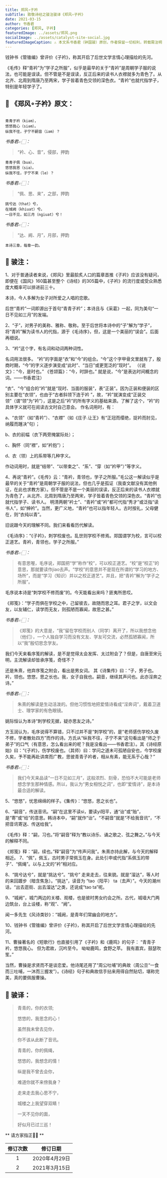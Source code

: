 ```yaml
---
title: 郑风∘子衿
subTitle: 致敬诗经之骏注骏译《郑风∘子衿》 
date: 2021-03-15 
author: 书香君
categories: [郑风, 子衿]
featuredImage: ../assets/郑风.png
socialImage: ../assets/catalyst-site-social.jpg
featuredImageCaption: ⚠️️ 本文系书香君（钟国骏）原创，作者保留一切权利，转载需注明出处。
---
```


钱钟书《管锥编》曾评价《子衿》，称其开启了后世文学言情心理描绘的先河。

《毛传》释“青衿”为“学子之所服”，似乎是最早的关于“青衿”是周朝学子服的说法，也可能是误读。但不管是不是误读，反正后来的读书人衣襟就多为青色了。从北齐、北周到隋唐乃至两宋，学子皆着青色交领的深色衣。“青衿”也就代指学子，特别是年轻学子了。

## 🌼 《郑风∘子衿》原文：
```

青青子衿（kiəm），
悠悠我心（siəm）。
纵我不往，子宁不嗣音（iəm）？

```
*书香君👉🏻：* 

> “衿、心、音”，侵部，押韵

```
青青子佩（buə），
悠悠我思（siə）。
纵我不往，子宁不来（le）？

```
*书香君👉🏻：* 

> “佩、思、来”，之部，押韵

```
挑兮达（that）兮，
在城阙（khiuat）兮。
一日不见，如三月（ngiuat）兮！

```
*书香君👉🏻：* 

> “达、阙、月”，月部，押韵

```
本诗三章，每章一韵。

```
## 🍁️ 骏注：

1、对于普通读者来说，《郑风》里最脍炙人口的篇章首推《子衿》应该没有疑问，即便在《国风》160篇甚至整个《诗经》的305篇中，《子衿》的流行度或受众熟悉度大概率可以排进前三十。

本诗，今人多解为女子对所爱之人唱的恋歌。

后世“青衿”一词即源出于首句“青青子衿”；本诗且与《采葛》一起，同为美句“一日不见如三月”的发端。

2、“子”，对男子的美称、雅称、敬称。至于后世将本诗中的“子”解为“学子”，将“青衿”解为读书人的代指，源于《毛诗序》，但，这是一个美丽的“误会”。后面再细说。

3、“衿”这个字，有名词和动词两种词性。

名词用法很多。
“衿”的字面是“衣”和“今”的组合。“今”这个字甲骨文里就有了，殷商时期，“今”的字义逐步演变成“此时”、“当日”或更宽泛的“现时”。
（《说文》：“今，是时也。”
《苍颉篇》：“今，时辞也。”
就是说，“今”是表达时间概念的词。——书香君注）

“衣”、“今”组合的“衿”就是“现时、当面的服装”，表“正装”。因为正装和便装的区别主要在“衣领”，也由于“古者斜领下连于衿 ”，故，“衿”就演变成“正装交领”（谓“领”为“衿”），这是之后“衿”的所有字义的基础来源。了解了这个，“衿”的具体字义就可在阅读古文时自己意会。
作名词用时，有：

a、“衣领”（如“青衿”）、“衣襟”（如《庄子.让王》有“正冠而缨绝，捉衿而肘见，纳履而踵决”句）；

b、衣的前幅（衣下两旁掩裳际处）；

c、胸怀（同“襟”，如“衿抱”）；

d、衣（领）上的系带等几种字义。

作动词用时，就是“结带”、“以带束之”、“系”、“穿（如“衿甲”）”等字义。

4、再说“青衿”。《毛传》云：“青衿，青领也，学子之所服。”毛公这一解读似乎是最早的关于“青衿”是周朝学子服的说法，但也几乎是孤证（我查文献没有其他例证，在此也求教方家）。但不管是不是一个美丽的误读，反正后来的读书人衣襟就为青色了，从北齐、北周到隋唐乃至两宋，学子皆着青色交领的深色衣。“青衿”也就代指学子、读书人。
明清两朝“衿士”、“青衿”或“衿”都可代指“秀才”或泛指“读书人”，如“绅衿”。当然，更广义地，“青衿”也可以指年轻人。古时按礼，父母健在，则“衣纯以青”。

旧说跟今天的理解不同。我们来看看历代解读。

《毛诗序》：“《子衿》，刺学校废也。乱世则学校不修焉。郑国谓学为校，言可以校正道艺。青衿，青领也，学子之所服。”

*书香君👉🏻：* 

> 有意思喔，毛序说，郑国把“学”称作“校”，可以校正道艺。“校”是“校正”的意思，那就要读作jiao去声。“学校”的意思并不是现在所谓的“学习的地方、场所”，而是“学习（知识）并以之校正道艺”。并且，把“青衿”解为“学子之所服”。

毛序说本诗是“刺学校不修而废”的。今天能看出来吗？匪夷所思哎。

《郑笺》：“学子而俱在学校之中，己留彼去，故随而思之耳。君子之学，以文会友，以友辅仁，读学而无友，则孤陋而寡闻，故思之甚。”

*书香君👉🏻：* 

> 《郑笺》的大意是，“我”留在学校而别人（同学）离开了，所以我想念他（他们），一个人独自学习而没有文友、学友可交流，必然孤陋寡闻，所以“我”殷切思念学友。

我们今天来看序笺的解读，是不是觉得太会发挥、太过附会了？但是，自唐至宋元明，主流解读却皆承序笺，奇怪不？

还是朱熹，他弃序笺之附会，看出是男女词。
其《诗集传》曰：“子，男子也。衿，领也。悠悠，思之长也。我，女子自我也。嗣音，继续其声问也。此亦淫奔之诗。”

*书香君👉🏻：* 

> 朱熹的解读是生动活泼的。但他习惯性地把爱情诗看成“淫奔词”，戴着卫道士、理学家的有色眼镜。

姚际恒认为本诗“刺学校无据，疑亦思友之诗。”

方玉润认为，毛序说得不算错，只不过并不是“刺学校”的，是“老师感伤学校久废不修，学者散处四方”而作的诗。方氏从“纵我不往，子宁不来”这句看出是“师之于弟子”的口气（有意思，怎么看出来的呢？我是没看出——书香君注）。其《诗经原始》曰：“《子衿》，伤学校废也。（其师）曰：学问之道未可孤陋自安也，今学校废久矣，予不能再赴讲席而广教，思彼青青子衿者，相从有素，能无系于心哉？”

*书香君👉🏻：* 

> 我们今天来品读“一日不见如三月”，这般浓烈、刻骨，恐怕不大可能是老师想念学生那种情感。所以，我认为“男女相悦之词”，也即“爱情诗”，是本诗最合适的解读。

5、“悠悠”，忧思绵绵的样子。《集传》：“悠悠，思之长也”。

6、“嗣音”，传送音讯。“嗣”在这里不读si，要读yi阳平，通“诒”或“贻”，是“寄”或“给”的意思。韩诗本中，“嗣”就作“诒”。“不嗣音”就是“不给我音讯”，“不把音讯寄送、传送给我”。

《毛传》释：“嗣，习也。”将“嗣音”释为“教以诗乐、诵之歌之、弦之舞之。”与今天的解释不同。

《郑笺》释：“嗣，续也。”释“嗣音”为“传声问我”。朱熹亦持此解，与今天的解释相近。
7、“佩”，佩玉，古时男子常佩玉在身。此处引申或代指“系佩玉的带子”、“佩绳”。以与上文的“衿”相对应。

8、“挑兮达兮”，就是“挑达兮”。“挑兮” 走来走去，往来貌。就是“溜达”，等人时的来回踱步（暗含焦急）。“挑达”，读音为 “tao（阳平） ta（去声）”。今天的潮州话，“出去逛街、出去溜达”之类，还说成“tao ta”呢。

9、“城阙”，城门两边的关楼、观楼，也是彼时男女约会之所。古代，城墙大门两边筑台，台上设楼，称“观”、“阙”。

闻一多先生《风诗类钞》：“城阙，是青年们常幽会的地方”。

10、钱钟书《管锥编》曾评价《子衿》，称其开启了后世文学言情心理描绘的先河。

11、曹操著名的《短歌行》也直接引用了《子衿》和《鹿鸣》的句子：
“青青子衿，悠悠我心。
但为君故，沉吟至今。
呦呦鹿鸣，食野之苹。
我有嘉宾，鼓瑟吹笙。”

当然，曹操是求贤而不是谈恋爱。他诗尾还用了“周公吐哺”的典故（周公旦“一食而三吐哺，一沐而三握发”）。《诗经》句子和典故信手拈来用得自然贴切，堪称完美，真的要佩服曹操。

## 🍁️ 骏译：

> 青青的，你的衣领;
> 
> 悠悠的，我思念的心！
> 
> 虽然我未曾去见你，
> 
> 你不该从此断了音讯。

> 青青的，你的佩绳，
> 
> 悠悠的，我想念的情！
> 
> 纵是我不曾去会你，
> 
> 难道你就不来傍我身？

> 走来走去我心思不宁，
> 
> 城楼之上我望穿双睛！
> 
> 一天不见你的面，
> 
> 好似月已过三巡！

** 请方家指正🙏🏻 **

| 修订次数      | 修订日期 | 
|   :----: |    :----:   | 
| 1    | 2020年4月29日       | 
| 2    | 2021年3月15日       | 
